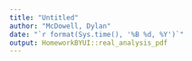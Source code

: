 ```yaml
---
title: "Untitled"
author: "McDowell, Dylan"
date: "`r format(Sys.time(), '%B %d, %Y')`"
output: HomeworkBYUI::real_analysis_pdf
---
```


